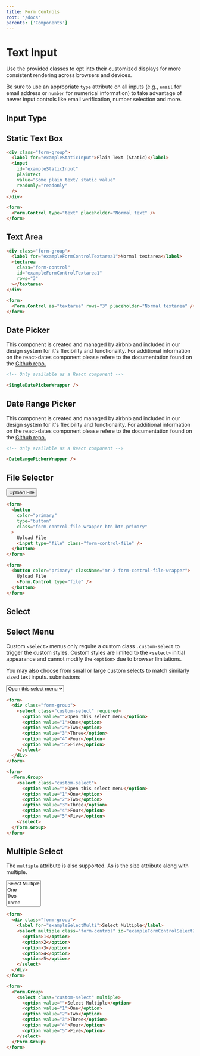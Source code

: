 ```yaml
---
title: Form Controls
root: '/docs'
parents: ['Components']
---
```




# Text Input

Use the provided classes to opt into their customized displays for more consistent rendering across browsers and devices.

Be sure to use an appropriate `type` attribute on all inputs (e.g., `email` for email address or `number` for numerical information) to take advantage of newer input controls like email verification, number selection and more.

## Input Type

## Static Text Box

<ComponentPreview>
  <Form>
    <Form.Control type="text" placeholder="Normal text" />
  </Form>
</ComponentPreview>

<CodePreview>
<HtmlCodeBlock>

```html
<div class="form-group">
  <label for="exampleStaticInput">Plain Text (Static)</label>
  <input
    id="exampleStaticInput"
    plaintext
    value="Some plain text/ static value"
    readonly="readonly"
  />
</div>
```

</HtmlCodeBlock>
<ReactCodeBlock>

```html
<form>
  <Form.Control type="text" placeholder="Normal text" />
</form>
```

</ReactCodeBlock>
</CodePreview>

## Text Area

<ComponentPreview>
  <Form>
    <Form.Control as="textarea" rows="3" placeholder="Normal textarea" />
  </Form>
</ComponentPreview>

<CodePreview>
<HtmlCodeBlock>

```html
<div class="form-group">
  <label for="exampleFormControlTextarea1">Normal textarea</label>
  <textarea
    class="form-control"
    id="exampleFormControlTextarea1"
    rows="3"
  ></textarea>
</div>
```

</HtmlCodeBlock>
<ReactCodeBlock>

```html
<form>
  <Form.Control as="textarea" rows="3" placeholder="Normal textarea" />
</form>
```

</ReactCodeBlock>
</CodePreview>

## Date Picker

This component is created and managed by airbnb and included in our design system for it's flexibility and functionality. For additional information on the react-dates component please refere to the documentation found on the [Github repo.](https://github.com/airbnb/react-dates)

<ComponentPreview>
  <SingleDatePickerWrapper />
</ComponentPreview>

<CodePreview>
<HtmlCodeBlock>

```html
<!-- Only available as a React component -->
```

</HtmlCodeBlock>
<ReactCodeBlock>

```html
<SingleDatePickerWrapper />
```

</ReactCodeBlock>
</CodePreview>

## Date Range Picker

This component is created and managed by airbnb and included in our design system for it's flexibility and functionality. For additional information on the react-dates component please refere to the documentation found on the [Github repo.](https://github.com/airbnb/react-dates)

<ComponentPreview>
  <DateRangePickerWrapper />
</ComponentPreview>

<CodePreview>
<HtmlCodeBlock>

```html
<!-- Only available as a React component -->
```

</HtmlCodeBlock>
<ReactCodeBlock>

```html
<DateRangePickerWrapper />
```

</ReactCodeBlock>
</CodePreview>

## File Selector

<ComponentPreview>
  <Form>
    <Button color="primary" className="mr-2 form-control-file-wrapper">
      Upload File
      <Form.Control type="file" />
    </Button>
  </Form>
</ComponentPreview>

<CodePreview>
<HtmlCodeBlock>

```html
<form>
  <button
    color="primary"
    type="button"
    class="form-control-file-wrapper btn btn-primary"
  >
    Upload File
    <input type="file" class="form-control-file" />
  </button>
</form>
```

</HtmlCodeBlock>
<ReactCodeBlock>

```html
<form>
  <button color="primary" className="mr-2 form-control-file-wrapper">
    Upload File
    <Form.Control type="file" />
  </button>
</form>
```

</ReactCodeBlock>
</CodePreview>

## Select

## Select Menu

Custom `<select>` menus only require a custom class `.custom-select` to trigger the custom styles. Custom styles are limited to the `<select>` initial appearance and cannot modify the `<option>` due to browser limitations.

You may also choose from small or large custom selects to match similarly sized text inputs.
submissions

<ComponentPreview>
  <Form>
    <Form.Group>
      <select class="custom-select">
        <option value="">Open this select menu</option>
        <option value="1">One</option>
        <option value="2">Two</option>
        <option value="3">Three</option>
        <option value="4">Four</option>
        <option value="5">Five</option>
      </select>
    </Form.Group>
  </Form>
</ComponentPreview>

<CodePreview>
<HtmlCodeBlock>

```html
<form>
  <div class="form-group">
    <select class="custom-select" required>
      <option value="">Open this select menu</option>
      <option value="1">One</option>
      <option value="2">Two</option>
      <option value="3">Three</option>
      <option value="4">Four</option>
      <option value="5">Five</option>
    </select>
  </div>
</form>
```

</HtmlCodeBlock>
<ReactCodeBlock>

```html
<form>
  <Form.Group>
    <select class="custom-select">
      <option value="">Open this select menu</option>
      <option value="1">One</option>
      <option value="2">Two</option>
      <option value="3">Three</option>
      <option value="4">Four</option>
      <option value="5">Five</option>
    </select>
  </Form.Group>
</form>
```

</ReactCodeBlock>
</CodePreview>

## Multiple Select

The `multiple` attribute is also supported. As is the size attribute along with multiple.

<ComponentPreview>
  <Form>
    <Form.Group>
      <select class="custom-select" multiple>
        <option value="">Select Multiple</option>
        <option value="1">One</option>
        <option value="2">Two</option>
        <option value="3">Three</option>
        <option value="4">Four</option>
        <option value="5">Five</option>
      </select>
    </Form.Group>
  </Form>
</ComponentPreview>

<CodePreview>
<HtmlCodeBlock>

```html
<form>
  <div class="form-group">
    <label for="exampleSelectMulti">Select Multiple</label>
    <select multiple class="form-control" id="exampleFormControlSelect2">
      <option>1</option>
      <option>2</option>
      <option>3</option>
      <option>4</option>
      <option>5</option>
    </select>
  </div>
</form>
```

</HtmlCodeBlock>
<ReactCodeBlock>

```html
<form>
  <Form.Group>
    <select class="custom-select" multiple>
      <option value="">Select Multiple</option>
      <option value="1">One</option>
      <option value="2">Two</option>
      <option value="3">Three</option>
      <option value="4">Four</option>
      <option value="5">Five</option>
    </select>
  </Form.Group>
</form>
```

</ReactCodeBlock>
</CodePreview>

